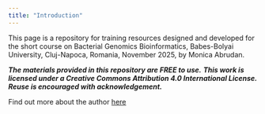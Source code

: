 ```yaml
---
title: "Introduction"
---
```


This page is a repository for training resources designed and developed for the short course on Bacterial Genomics Bioinformatics, Babes-Bolyai University, Cluj-Napoca, Romania, November 2025, by Monica Abrudan.

***The materials provided in this repository are FREE to use.*** ***This work is licensed under a Creative Commons Attribution 4.0 International License. Reuse is encouraged with acknowledgement.***

Find out more about the author [here](https://www.linkedin.com/in/monica-abrudan-09bb34a/)
